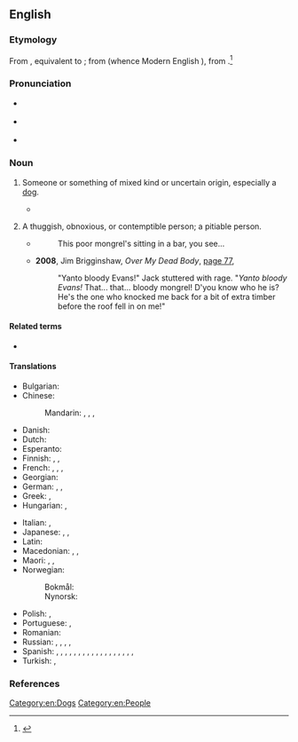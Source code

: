 ==English==

===Etymology===
From {{inh|en|enm|mongrel}}, equivalent to {{suffix|en|mong|t1=mixture|rel|pos2=pejorative diminutive}}; from {{etyl|ang|en}} {{m|ang|ġemong|t=mingling}} (whence Modern English {{m|en|among}}), from {{etyl|gem-pro|en}} {{m|gem-pro|*mang-||mix}}.<ref>{{R:Online Etymology Dictionary}}</ref>

===Pronunciation===
* {{a|RP}} {{IPA|en|/ˈmʌŋ.ɡɹəl/|/ˈmɒŋ.ɡɹəl/}}
* {{a|US}} {{IPA|en|/ˈmɑŋ.ɡɹəl/|/ˈmʌŋ.ɡɹəl/}}
* {{audio|en|en-au-mongrel.ogg|Audio (AU)}}

===Noun===
{{en-noun}}

# {{lb|en|often|pejorative}} Someone or something of mixed kind or uncertain origin, especially a [[dog]].
#: {{syn|en|bitsa|bitser|bitzer|q3=UK, Australia, New Zealand|cur|mutt|tyke|q6=dialectal|Heinz 57}}
#: {{hypo|en|moggy|q1=of a cat}}
#: {{ux|en|That dog is a '''mongrel'''; who knows what breed it could be!}}
#* {{quote-web|en|date=2001-09-26|title=A Quilt of a Country|work=Newsweek| author={{w|Anna Quindlen}}| url=https://www.newsweek.com/quilt-country-151869| passage=America is an improbable idea. A '''mongrel''' nation built of ever-changing disparate parts, it is held together by a notion, the notion that all men are created equal, though everyone knows that most men consider themselves better than someone.}}
# {{lb|en|slang|Australia|New Zealand}} A thuggish, obnoxious, or contemptible person; {{lb|en|often|preceded by "poor"}} a pitiable person.
#: {{syn|en|bastard}}
#* {{rfdatek|en|Maurie Fields}}
#*: This poor mongrel's sitting in a bar, you see... 
#* '''2008''', Jim Brigginshaw, ''Over My Dead Body'', [https://books.google.com.tr/books?id=XgK-NRyxm9oC&pg=PA77&dq=%22mongrel%22&hl=en&sa=X&ved=0CDEQ6AEwBDgKahUKEwiN2oSkjq3HAhWKWhoKHSeNB1s#v=onepage&q=mongrel&f=false page 77],
#*: "Yanto bloody Evans!" Jack stuttered with rage. "''Yanto bloody Evans!'' That... that... bloody mongrel! D'you know who he is? He's the one who knocked me back for a bit of extra timber before the roof fell in on me!"

====Related terms====
* {{l|en|among}}

====Translations====
{{trans-top|someone of mixed kind}}
* Bulgarian: {{t|bg|мелез|m}}
* Chinese:
*: Mandarin: {{t+|cmn|雜種|sc=Hani}}, {{t+|cmn|杂种|tr=zázhǒng|sc=Hani}}, {{t+|cmn|混血兒|sc=Hani}}, {{t+|cmn|混血儿|tr=hùnxuèr|sc=Hani}}
* Danish: {{t+|da|køter}} {{q|dog}}
* Dutch: {{t+|nl|bastaard|m}}
* Esperanto: {{t|eo|senrasa}}
* Finnish: {{t+|fi|rakki}}, {{t+|fi|piski}}, {{t|fi|sekarotu}} {{q|dog}}
* French: {{t+|fr|bâtard|m}}, {{t+|fr|corniaud|m}}, {{t+|fr|métis|m}}, {{t+|fr|métisse|f}}
* Georgian: {{t-needed|ka}}
* German: {{t+|de|Mischling|m}}, {{t|de|Mischlingshund|m}} {{q|dog}}, {{t+|de|Promenadenmischung|f}} {{qualifier|dog|humorous}}
* Greek: {{t|el|μιξογενής|m|f}}, {{t+|el|μιγάς|m}}
* Hungarian: {{t+|hu|keverék}}, {{t+|hu|korcs}}
{{trans-mid}}
* Italian: {{t+|it|bastardo|m}}, {{t|it|bastardino|m}} {{q|dog}}
* Japanese: {{t|ja|雑種|tr=ざっしゅ, zasshu|sc=Jpan}}, {{t|ja|ハーフ|tr=hāfu|sc=Jpan}}, {{t|ja|混血児|tr=こんけつじ, konketsuji|sc=Jpan}}
* Latin: {{t|la|hibrida|m}}
* Macedonian: {{t|mk|мелез|m}}, {{t|mk|џуке́ла|f}}, {{t|mk|лангач|m}}
* Maori: {{t|mi|peropero}}, {{t|mi|kurī peropero}} {{qualifier|of a dog}}, {{t|mi|mangarū}} {{qualifier|of a dog}}
* Norwegian:
*: Bokmål: {{t+|nb|kjøter|m}} {{qualifier|of a dog}}
*: Nynorsk: {{t|nn|kjøter|m}} {{qualifier|of a dog}}
* Polish: {{t+|pl|kundel|m}}, {{t+|pl|mieszaniec|m}}
* Portuguese: {{t+|pt|vira-lata|m}}, {{qualifier|Portugal}} {{t+|pt|rafeiro|m}}
* Romanian: {{t+|ro|corcitură}}
* Russian: {{t+|ru|дворня́га|f}} {{qualifier|dog}}, {{t+|ru|дворня́жка|f}} {{qualifier|dog}}, {{t+|ru|мети́с|m}}, {{t+|ru|мети́ска|f}} {{qualifier|person}}, {{t+|ru|полукро́вка|m|f}}
* Spanish: {{qualifier|mongrel dog}} {{t|es|perro callejero|m}}, {{t|es|perro mestizo|m}}, {{t|es|cacri|m}} {{qualifier|Venezuela}}, {{t|es|comecuandohay|m}} {{qualifier|Nicaragua}}, {{t|es|comecuanduay}} {{qualifier|Nicaragua}}, {{t+|es|chucho|m}} {{qualifier|Spain}}, {{t+|es|chumino|m}} {{qualifier|Guatemala}}, {{t+|es|chusco|m}} {{qualifier|Peru}}, {{t+|es|gozque|m}}{{qualifier|Colombia}}, {{t|es|mil leches|m}} {{qualifier|Spain}}, {{t|es|perro aguacatero|m}} {{qualifier|El Salvador|Honduras}}, {{t|es|perro criollo|m}} {{qualifier|Panama}}, {{t|es|perro cruzado|m}}, {{t|es|perro corriente|m}} {{qualifier|Mexico}}, {{t|es|PP|m}} {{qualifier|Argentina}}, {{t+|es|quiltro|m}} {{qualifier|Bolivia|Chile}}, {{t|es|sato|m}} {{qualifier|Cuba|Puerto Rico}}, {{t|es|tinaquero|m}} {{qualifier|Panama}}, {{t+|es|zaguate|m}} {{qualifier|Costa Rica}}
* Turkish: {{t+|tr|kırma}}, {{t+|tr|melez}}
{{trans-bottom}}

===References===
<references/>

[[Category:en:Dogs]]
[[Category:en:People]]